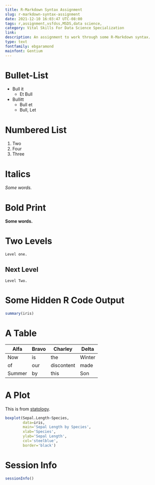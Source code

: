 ```yaml
---
title: R-Markdown Syntax Assignment
slug: r-markdown-syntax-assignment
date: 2021-12-10 16:03:47 UTC-08:00
tags: r,assignment,vsfdss,MSDS,data science,
category: Vital Skills For Data Science Specialization
link: 
description: An assignment to work through some R-Markdown syntax.
type: text
fontfamily: ebgaramond
mainfont: Gentium
---
```


# Bullet-List

- Bull it
    + Et Bull
- Bullitt
    + Bull et
    + Bull, Let

# Numbered List

1. Two
2. Four
3. Three

# Italics

*Some words.*

# Bold Print

**Some words.**

# Two Levels
    
    Level one.
    
## Next Level

    Level Two.

# Some Hidden R Code Output

```r
summary(iris)
```

# A Table

| Alfa   | Bravo | Charley    | Delta  |
|--------|-------|------------|--------|
| Now    | is    | the        | Winter |
| of     | our   | discontent | made   |
| Summer | by    | this       | Son    |

# A Plot
This is from [statology](https://www.statology.org/iris-dataset-r/).

```r
boxplot(Sepal.Length~Species,
        data=iris,
        main='Sepal Length by Species',
        xlab='Species',
        ylab='Sepal Length',
        col='steelblue',
        border='black')
```

# Session Info

```r
sessionInfo()
```

